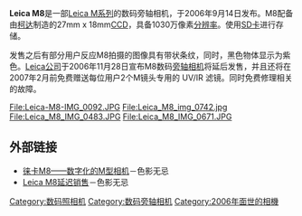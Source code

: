 {{Infobox Digicam
| model        = Leica M8
| image        = [[File:M8JI1.jpg|300px]]
| kind         = 数码旁轴照相机
| sensor       = 18 x 27 mm inducing a 1.33 [[crop_factor|crop factor]]
| res          = 10.3 [[像素|Mpixels]]
| lens         = Leica M 系列
| shutter      = focal plane, metal curtains, vertical travel
| shutterRange = 8s to 1/8000
| metering     = TTL
| emode        = manual, aperture priority auto exposure
| mmode        = 
| farea        = 
| fmode        = manual
| cont         = 
| viewfinder   = Reverse Galilean (x0.68) with automatic or manual selection of parallax corrected framelines, 
additional color LCD display: 2.5", 230,000 像素
| speedRange   = 160 to 2500
| flash        = fixed 热靴接口
| flbkt        = 
| fcbkt        = 
| WB           = 
| wbbkt        = 
| rearLCD      = 
| storage      = 
| battery      = 锂离子电池
| weight       = 不带电池545 g
| country = 德国制造
}}

'''Leica M8'''是一部[[莱卡|Leica M系列]]的数码旁轴相机，于2006年9月14日发布。M8配备由[[柯达|柯达]]制造的27mm x 18mm[[CCD|CCD]]，具备1030万像素[[分辨率|分辨率]]。使用[[SD卡|SD卡]]进行存储。

发售之后有部分用户反应M8拍摄的图像具有带状条纹，同时，黑色物体显示为紫色。[[莱卡|Leica公司]]于2006年11月28日宣布M8数码[[旁轴相机|旁轴相机]]将延后发售，并且还将在2007年2月前免费赠送每位用户2个M镜头专用的 UV/IR 滤镜。同时免费修理相关的故障。

<gallery>
File:Leica-M8-IMG_0092.JPG
File:Leica_M8_img_0742.jpg
File:Leica_M8_IMG_0483.JPG
File:Leica_M8_IMG_0671.JPG
</gallery>

== 外部链接 ==
*[http://www.xitek.com/info/showarticle.php?id=4419 徕卡M8——数字化的M型相机]－色影无忌
*[http://www.xitek.com/info/showarticle.php?id=4646 Leica M8延迟销售]－色影无忌

[[Category:数码照相机|Category:数码照相机]]
[[Category:数码旁轴相机|Category:数码旁轴相机]]
[[Category:2006年面世的相機|Category:2006年面世的相機]]